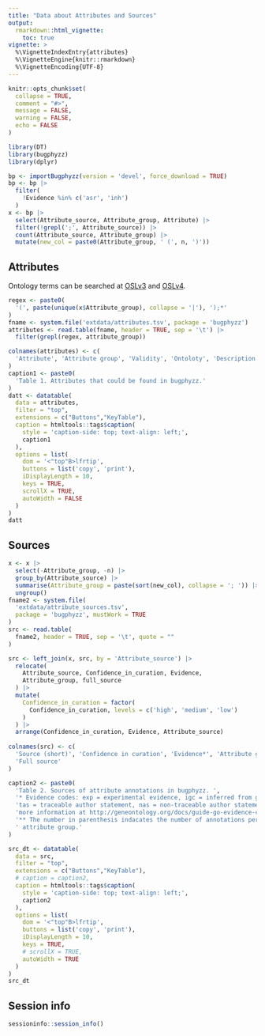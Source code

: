 ```yaml
---
title: "Data about Attributes and Sources"
output: 
  rmarkdown::html_vignette:
    toc: true
vignette: >
  %\VignetteIndexEntry{attributes}
  %\VignetteEngine{knitr::rmarkdown}
  %\VignetteEncoding{UTF-8}
---
```


```r
knitr::opts_chunk$set(
  collapse = TRUE,
  comment = "#>", 
  message = FALSE,
  warning = FALSE,
  echo = FALSE
)
```

```r
library(DT)
library(bugphyzz)
library(dplyr)
```

```r
bp <- importBugphyzz(version = 'devel', force_download = TRUE)
bp <- bp |> 
  filter(
    !Evidence %in% c('asr', 'inh')
  )
x <- bp |> 
  select(Attribute_source, Attribute_group, Attribute) |> 
  filter(!grepl(';', Attribute_source)) |> 
  count(Attribute_source, Attribute_group) |> 
  mutate(new_col = paste0(Attribute_group, ' (', n, ')'))
```

## Attributes

Ontology terms can be searched at [OSLv3](https://www.ebi.ac.uk/ols/index) and
[OSLv4](https://www.ebi.ac.uk/ols4).

```r
regex <- paste0(
  '(', paste(unique(x$Attribute_group), collapse = '|'), ');*'
)
fname <- system.file('extdata/attributes.tsv', package = 'bugphyzz')
attributes <- read.table(fname, header = TRUE, sep = '\t') |> 
  filter(grepl(regex, attribute_group))

colnames(attributes) <- c(
  'Attribute', 'Attribute group', 'Validity', 'Ontoloty', 'Description'
)
caption1 <- paste0(
  'Table 1. Attributes that could be found in bugphyzz.'
)
datt <- datatable(
  data = attributes, 
  filter = "top",
  extensions = c("Buttons","KeyTable"), 
  caption = htmltools::tags$caption(
    style = 'caption-side: top; text-align: left;',
    caption1
  ),
  options = list(
    dom = '<"top"B>lfrtip',
    buttons = list('copy', 'print'),
    iDisplayLength = 10,
    keys = TRUE,
    scrollX = TRUE,
    autoWidth = FALSE 
  )
)
datt
```

## Sources

```r
x <- x |> 
  select(-Attribute_group, -n) |> 
  group_by(Attribute_source) |> 
  summarise(Attribute_group = paste(sort(new_col), collapse = '; ')) |> 
  ungroup()
fname2 <- system.file(
  'extdata/attribute_sources.tsv', 
  package = 'bugphyzz', mustWork = TRUE
)
src <- read.table(
  fname2, header = TRUE, sep = '\t', quote = ""
)

src <- left_join(x, src, by = 'Attribute_source') |> 
  relocate(
    Attribute_source, Confidence_in_curation, Evidence,
    Attribute_group, full_source
  ) |> 
  mutate(
    Confidence_in_curation = factor(
      Confidence_in_curation, levels = c('high', 'medium', 'low')
    )
  ) |> 
  arrange(Confidence_in_curation, Evidence, Attribute_source)
  
colnames(src) <- c(
  'Source (short)', 'Confidence in curation', 'Evidence*', 'Attribute group**',
  'Full source'
)

caption2 <- paste0(
  'Table 2. Sources of attribute annotations in bugphyzz. ',
  '* Evidence codes: exp = experimental evidence, igc = inferred from genomic context, ',
  'tas = traceable author statement, nas = non-traceable author statement; ',
  'more information at http://geneontology.org/docs/guide-go-evidence-codes/. ',
  '** The number in parenthesis indacates the number of annotations per',
  ' attribute group.'
)

src_dt <- datatable(
  data = src, 
  filter = "top",
  extensions = c("Buttons","KeyTable"), 
  # caption = caption2,
  caption = htmltools::tags$caption(
    style = 'caption-side: top; text-align: left;',
    caption2
  ),
  options = list(
    dom = '<"top"B>lfrtip',
    buttons = list('copy', 'print'),
    iDisplayLength = 10,
    keys = TRUE,
    # scrollX = TRUE,
    autoWidth = TRUE
  )
)
src_dt
```

## Session info

```r
sessioninfo::session_info()
```



